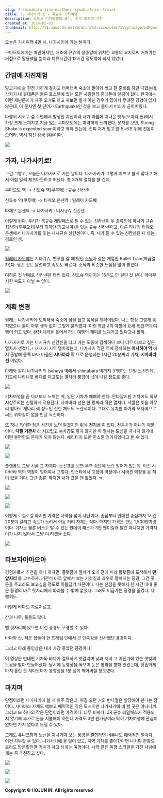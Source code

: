 ```yaml
---
slug: 7-shimabara-line-northern-kyushu-train-travel
title: 7. 시마바라 선 - 북규슈 기차여행
description: 소도시 기차여행의 묘미, 지역 쪼꼬미 기차
created_at: 2024-05-03
thumbnail: http://t1.daumcdn.net/brunch/service/user/aVyy/image/ndMgwc1pboSX6QGj23F_5YAesK0.HEIC
---
```


오늘은 기차여행 4일 차, 나가사키에 가는 날이다.

구마모토에게는 미안하지만, 애초에 규슈의 정중앙에 위치한 교통의 요지로써 거쳐가는 거점으로 활용했을 뿐이라 체류시간이 12시간 정도밖에 되지
않았다.

## **간밤에 지진체험**

말고기에 술 한잔 거하게 걸치고 터벅터벅 숙소에 돌아와 씻고 잘 준비를 하던 때였는데, 갑자기 내 휴대폰은 물론 호스텔에 있는 모든 사람들의
휴대폰에 알림이 왔다. 한국에는 이런 재난문자가 자주 오기도 하고 까보면 별게 아닌 경우가 많아서 무뎌진 경향이 없지 않은데, 이 문자엔 첫
단어가 Earthquake인 것을 보고 졸아서 머리가 굳어버렸다.

다행히 시코쿠 섬 주변에서 발생한 지진이라 내가 아침에 떠나온 벳푸(오이타 현)에서 가장 크게 느껴지고 지금 있는 쿠마모토에는 미약하게
느껴졌다. 문자를 보면, Strong Shake is expected soon이라고 적혀 있는데, 진짜 저거 받고 한 5~6초 뒤에 진동이
오더라. 역시 지진 강국 일본이다.

![](http://t1.daumcdn.net/brunch/service/user/aVyy/image/wN25k2Qvo7BtlAOrliZB3uJNKb0.jpg)

## **가자, 나가사키로!**

그건 그렇고, 오늘은 나가사키로 가는 날이다. 나가사키가 그렇게 이쁘고 볼게 많다고 해서 아침 일찍 체크아웃하고 떠났다. 총 3개의 열차를
탈 건데,

쿠마모토 역 -> 신토슈 역(쿠루메) : 규슈 신칸센

신토슈 역(쿠루메) -> 타케오 온센역 : 릴레이 카모메

타께오 온센역 -> 나가사키 : 니시규슈 신칸센

이렇게 된다. 우리가 북규슈 레일패스로 탈 수 있는 신칸센이 두 종류인데 하나가 규슈 최상단(후쿠오카)부터 최하단(가고시마)을 잇는 규슈
신칸센이고, 다른 하나가 타께오 온센에서 나가사키를 잇는 니시규슈 신칸센이다. 즉, 내가 탈 수 있는 신칸센은 다 타는 경로인 셈.

![](http://t1.daumcdn.net/brunch/service/user/aVyy/image/f2-lz1OqLa95JCDbCZtVKjzl534.jpeg)

[릴레이 카모메](https://www.jrkyushu.co.jp/english/train/asoboy.html)는 기타큐슈, 벳푸를 갈 때
탔던 [소닉](https://brunch.co.kr/@dlsghwns/134)과 같은 계열인 Bullet Train(특급열차)다. 생긴 것도
날렵하고 속도도 빠르다. 소닉과 비슷한 느낌을 많이 받았다.

여하튼 첫 번째로 신칸센을 타러 왔다. 신토슈 역까지는 15분도 안 걸린 것 같다. 어마무시한 속도가 아닐 수 없다.

![](http://t1.daumcdn.net/brunch/service/user/aVyy/image/YJ3yt52hfmqNtMbwe9PSYYSQkTs.HEIC)

## **계획 변경**

원래는 나가사키에 도착해서 숙소에 짐을 풀고 움직일 계획이었다. 나는 항상 그렇게 움직였으니 몸이 아무 생각 없이 그렇게 움직였다. 이런
특급 J의 여행이 요세 특급 P의 여행이 되고 있다. 완전 계획을 틀어서 하는 여행의 재미를 느껴가고 있다고나 할까.

나가사키로 가는 니시규슈 신칸센을 타고 가는 도중에 검색하다 보니 너무 타보고 싶은 열차가 생겼다. 나가사키 지역 열차였는데, 나가사키 직전
역에 정차하는 **이사하야 역** 에서 출발해 동쪽 바다 마을인 **시마바라 역** 으로 운행하는 1시간 20분짜리 기차, **시마바라
선** 이었다.

아래와 같이 나가사키의 Isahaya 역에서 shimabara 역까지 운행하는 단일 노선인데, 지도에 나타나듯 바다를 끼고도는 열차라 풍경이
넋이 나갈 정도로 좋다.

![](http://t1.daumcdn.net/brunch/service/user/aVyy/image/GxLHcQW1P80W6iQQiSkHkEp32KE.jpeg)

기차여행을 좀 다녀보니 느끼는 게, 일단 기차가 예뻐야 한다. 안타깝지만 기차에도 외모지상주의는 신랄하게 적용된다. 사마바라 선은 한 량짜리
작은 열차다. 색깔은 빛을 아무리 받아도 개나리 색 정도인 진한 채도의 노란색이다. 그대로 유치원 아가의 모자색으로 써도 위화감이 없을 만큼
녹진하다.

또 하나 특이한 점은 사진을 보면 알겠지만 위에 **전기선** 이 없다. 전동차가 아니기 때문이다. **디젤 기관차** 라 시끄럽고 승차감도
좋지 않지만 이 열차는 도심을 지나지 않기에 어떤 불편함도 문제가 되지 않는다. 헤리티지 또한 한스푼 첨가되었다고 볼 수 있다.

![](http://t1.daumcdn.net/brunch/service/user/aVyy/image/O2LFSKUoBKNbzi7qF8tsuy2cA2o.heic)

![](http://t1.daumcdn.net/brunch/service/user/aVyy/image/AqB3xlNm8Hbtduo26wx_VxrjP5o.heic)

플랫폼도 그냥 시골 그 자체다. 노선표를 보면 우측 상단에 노란 잉어가 있는데, 이건 시마바라 역의 역장이 잉어여서 그렇다. 인스타에서
고양이 역장이나 시바견 역장을 본 적이 있을 거다. 그런 종류. 하지만 내가 갔을 땐 없었다. ㅠ.

![](http://t1.daumcdn.net/brunch/service/user/aVyy/image/1t07Dj_zJqHvDREUu5UeGzruZrU.heic)

![](http://t1.daumcdn.net/brunch/service/user/aVyy/image/WzKYCSW1mmtZlyPkoS9gvWzkJNc.heic)

![](http://t1.daumcdn.net/brunch/service/user/aVyy/image/4mjgmqHaXMyAGsip92kU8hDyR4c.heic)

이렇게 로컬로컬 하지만 가격은 사악을 넘어 사탄이다. 종점부터 반대편 종점까지 1시간 20분이 걸리고 속도가 느려서 이동 거리 자체는 적다.
하지만 가격은 편도 1,500엔가량이다. 기차는 물론 버스도 탈 수 있는 원데이 패스가 3천 엔이길래 탈건 아니지만 가격차이가 나지 않아서
그냥 이 티켓을 샀다.

![](http://t1.daumcdn.net/brunch/service/user/aVyy/image/waOxl9mpXax2GVsZ4eNXrYHzODI.HEIC)

## **타보자아아으아**

경험자로서 추천을 하나 하자면, 플랫폼에 열차가 오기 전에 미리 플랫폼에 도착해서 **맨 앞자리** 를 고수하자. 기관석 바로 앞에서 보는
기찻길과 좌우로 펼쳐지는 풍경, 그건 웃돈을 주고라도 보고싶을 정도로 아름답기 때문이다. 나는 선점을 못해서 한 시간 내내 좋은 풍경의 바로
뒷자리에서 바라볼 수 밖에 없었다. 그래도 버금가는 풍경을 즐겼다. 다행히도.

이렇게 바다도 가로지르고,

산과 나무, 풀들도 많다.

맨 뒷자리에 앉으면 이런 풍경도 구경할 수 있다.

바다와 산, 작은 집들이 한 프레임 안에서 큰 만족감을 선사했던 풍경이다.

그리고 아래 동영상은 내가 가장 좋았던 풍경이다.

이 영상은 반대편 기차와 바다가 절묘하게 엇갈리며 낮과 저녁 그 어딘가에 있는 햇빛의 도움을 받아 만들어졌다. 당시에 동영상을 찍으며 눈은
창밖을 향해 있었는데, 황홀하게 마치 홀린 듯 쳐다보다가 동영상을 1분 넘게 찍어버릴 정도였다.

## 마치며

단점이라면 나가사키에 볼 게 아주 많은데, 여길 오면 거의 반나절은 할당해야 한다는 점이다. 시마바라 자체도 예쁘고 매력적인 작은 도시지만
나가사키에 비 할 곳은 아니니까. 그리고 또 하나의 작은 단점이라면 가격이다. 너무 비싸다. JR 규슈 레일패스가 적용되지 않기에 추가로
돈을 지불해야 하는데 가격도 3만 원가량이라 딱히 기차여행에 관심이 없다면 가치 없다고 느낄 수 있다.

그래도 유니크함과 노선을 지나가며 보는 풍경을 결합하면 너무나도 매력적인 열차다. 이건 자부할 수 있다. 나가사키에 올 일이 있고, 지역
기차를 좋아한다면 나처럼 관광으로라도 방문할만한 가치가 차고 넘치는 여행이다. 나와 같은 여행 스타일을 가진 사람에게는 꼭 추천하고 싶다.

![](http://t1.daumcdn.net/brunch/service/user/aVyy/image/R1UHiodppfPBqjUAI_Ec61VDfPk.HEIC)

![](http://t1.daumcdn.net/brunch/service/user/aVyy/image/v1bcv-kG4qqnlaQiwBZOFcuvN0I.HEIC)

![](http://t1.daumcdn.net/brunch/service/user/aVyy/image/091WqFrRk9b9DrUTyEfJQPzYHEk.HEIC)


**Copyright © HOJUN IN. All rights reserved**